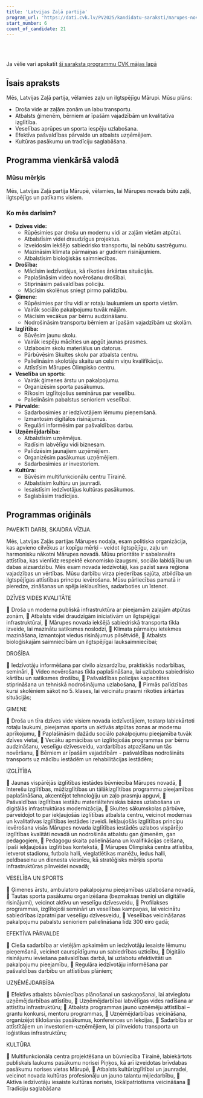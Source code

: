 ```yaml
---
title: 'Latvijas Zaļā partija'
program_url: 'https://dati.cvk.lv/PV2025/kandidatu-saraksti/marupes-novads/latvijas-zala-partija'
start_number: 6
count_of_candidate: 21
---
```



<Badge text="Ilgtspējīga attīstība" variant="note" size="small" /> <Badge text="Droša vide" variant="note" size="small" /> <Badge text="Ģimenes atbalsts" variant="note" size="small" /> <Badge text="Kvalitatīva izglītība" variant="note" size="small" /> <Badge text="Veselīgs dzīvesveids" variant="note" size="small" />

<br/><br/> 

<Card title='Šis ir mākslīga intelekta ģenerēts apraksts' icon='starlight'>
    Ja vēlie vari apskatīt <a href={frontmatter.program_url} target='_blank'>šī saraksta programmu CVK mājas lapā</a>
    </Card>

## Īsais apraksts

Mēs, Latvijas Zaļā partija, vēlamies zaļu un ilgtspējīgu Mārupi. Mūsu plāns:

*   Droša vide ar zaļām zonām un labu transportu.
*   Atbalsts ģimenēm, bērniem ar īpašām vajadzībām un kvalitatīva izglītība.
*   Veselības aprūpes un sporta iespēju uzlabošana.
*   Efektīva pašvaldības pārvalde un atbalsts uzņēmējiem.
*   Kultūras pasākumu un tradīciju saglabāšana.

## Programma vienkāršā valodā

### Mūsu mērķis

Mēs, Latvijas Zaļā partija Mārupē, vēlamies, lai Mārupes novads būtu zaļš, ilgtspējīgs un patīkams visiem.

### Ko mēs darīsim?

*   **Dzīves vide:**
    *   Rūpēsimies par drošu un modernu vidi ar zaļām vietām atpūtai.
    *   Atbalstīsim videi draudzīgus projektus.
    *   Izveidosim iekšējo sabiedrisko transportu, lai nebūtu sastrēgumu.
    *   Mazināsim klimata pārmaiņas ar gudriem risinājumiem.
    *   Atbalstīsim bioloģiskās saimniecības.
*   **Drošība:**
    *   Mācīsim iedzīvotājus, kā rīkoties ārkārtas situācijās.
    *   Paplašināsim video novērošanu drošībai.
    *   Stiprināsim pašvaldības policiju.
    *   Mācīsim skolēnus sniegt pirmo palīdzību.
*   **Ģimene:**
    *   Rūpēsimies par tīru vidi ar rotaļu laukumiem un sporta vietām.
    *   Vairāk sociālo pakalpojumu tuvāk mājām.
    *   Mācīsim vecākus par bērnu audzināšanu.
    *   Nodrošināsim transportu bērniem ar īpašām vajadzībām uz skolām.
*   **Izglītība:**
    *   Būvēsim jaunu skolu.
    *   Vairāk iespēju mācīties un apgūt jaunas prasmes.
    *   Uzlabosim skolu materiālus un datorus.
    *   Pārbūvēsim Skultes skolu par atbalsta centru.
    *   Palielināsim skolotāju skaitu un celsim viņu kvalifikāciju.
    *   Attīstīsim Mārupes Olimpisko centru.
*   **Veselība un sports:**
    *   Vairāk ģimenes ārstu un pakalpojumu.
    *   Organizēsim sporta pasākumus.
    *   Rīkosim izglītojošus seminārus par veselību.
    *   Palielināsim pabalstus senioriem veselībai.
*   **Pārvalde:**
    *   Sadarbosimies ar iedzīvotājiem lēmumu pieņemšanā.
    *   Izmantosim digitālos risinājumus.
    *   Regulāri informēsim par pašvaldības darbu.
*   **Uzņēmējdarbība:**
    *   Atbalstīsim uzņēmējus.
    *   Radīsim labvēlīgu vidi biznesam.
    *   Palīdzēsim jaunajiem uzņēmējiem.
    *   Organizēsim pasākumus uzņēmējiem.
    *   Sadarbosimies ar investoriem.
*   **Kultūra:**
    *   Būvēsim multifunkcionālu centru Tīrainē.
    *   Atbalstīsim kultūru un jaunradi.
    *   Iesaistīsim iedzīvotājus kultūras pasākumos.
    *   Saglabāsim tradīcijas.

## Programmas oriģināls

PAVEIKTI DARBI,
SKAIDRA VĪZIJA.

Mēs, Latvijas Zaļās partijas Mārupes nodaļa, esam politiska organizācija, kas apvieno cilvēkus ar kopīgu mērķi – veidot ilgtspējīgu, zaļu un harmonisku nākotni Mārupes novadā. Mūsu prioritāte ir sabalansēta attīstība, kas vienlīdz respektē ekonomisko izaugsmi, sociālo labklājību un dabas aizsardzību.
Mēs esam novada iedzīvotāji, kas pazīst sava reģiona vajadzības un vērtības. Mūsu darbību virza piederības sajūta, atbildība un ilgtspējīgas attīstības principu ievērošana. Mūsu pārliecības pamatā ir pieredze, zināšanas un spēja ieklausīties, sadarboties un īstenot.

DZĪVES VIDES KVALITĀTE

 Droša un moderna publiskā infrastruktūra ar pieejamām zaļajām atpūtas zonām,
 Atbalsts videi draudzīgām iniciatīvām un ilgtspējīgai infrastruktūrai,
 Mārupes novada iekšējā sabiedriskā transporta tīkla izveide, lai mazinātu satiksmes noslodzi,
 Klimata pārmaiņu ietekmes mazināšana, izmantojot viedus risinājumus pilsētvidē,
 Atbalsts bioloģiskajām saimniecībām un ilgtspējīgai lauksaimniecībai;

DROŠĪBA

 Iedzīvotāju informēšana par civilo aizsardzību, praktiskās nodarbības, semināri,
 Video novērošanas tīkla paplašināšana, lai uzlabotu sabiedrisko kārtību un satiksmes drošību,
 Pašvaldības policijas kapacitātes stiprināšana un tehniskā nodrošinājuma uzlabošana,
 Pirmās palīdzības kursi skolēniem sākot no 5. klases, lai veicinātu prasmi rīkoties ārkārtas situācijās;

ĢIMENE

 Droša un tīra dzīves vide visiem novada iedzīvotājiem, tostarp labiekārtoti rotaļu laukumi, pieejamas sporta un aktīvās atpūtas zonas ar modernu aprīkojumu,
 Paplašināsim dažādu sociālo pakalpojumu pieejamība tuvāk dzīves vietai,
 Vecāku apmācības un izglītojošās programmas par bērnu audzināšanu, veselīgu dzīvesveidu, vardarbības atpazīšanu un tās novēršanu,
 Bērniem ar īpašām vajadzībām - pašvaldības nodrošināts transports uz mācību iestādēm un rehabilitācijas iestādēm;

IZGLĪTĪBA

 Jaunas vispārējās izglītības iestādes būvniecība Mārupes novadā,
 Interešu izglītības, mūžizglītības un tālākizglītības programmu pieejamības paplašināšana, akcentējot tehnoloģiju un zaļo prasmju apguvi,
 Pašvaldības izglītības iestāžu materiāltehniskās bāzes uzlabošana un digitālās infrastruktūras modernizācija,
 Skultes sākumskolas pārbūve, pārveidojot to par iekļaujošās izglītības atbalsta centru, veicinot modernas un kvalitatīvas izglītības iestādes izveidi. Iekļaujošās izglītības principu ievērošana visās Mārupes novada izglītības iestādēs uzlabos vispārējo izglītības kvalitāti novadā un nodrošinās atbalstu gan ģimenēm, gan pedagogiem,
 Pedagogu skaita palielināšana un kvalifikācijas celšana, īpaši iekļaujošās izglītības kontekstā,
 Mārupes Olimpiskā centra attīstība, ietverot stadionu, futbola halli, vieglatlētikas manēžu, ledus halli, peldbaseinu un dienesta viesnīcu, kā stratēģisks mērķis sporta infrastruktūras pilnveidei novadā;

VESELĪBA UN SPORTS

 Ģimenes ārstu, ambulatoro pakalpojumu pieejamības uzlabošana novadā,
 Tautas sporta pasākumu organizēšana (bezmaksas treniņi un digitālie risinājumi), veicinot aktīvu un veselīgu dzīvesveidu,
 Profilakses programmas, izglītojoši semināri un veselības kampaņas, lai veicinātu sabiedrības izpratni par veselīgu dzīvesveidu,
 Veselības veicināšanas pakalpojumu pabalstu senioriem palielināšana līdz 300 eiro gadā;

EFEKTĪVA PĀRVALDE

 Cieša sadarbība ar vietējām apkaimēm un iedzīvotāju iesaiste lēmumu pieņemšanā, veicinot caurspīdīgumu un sabiedrības uzticību,
 Digitālo risinājumu ieviešana pašvaldības darbā, lai uzlabotu efektivitāti un pakalpojumu pieejamību,
 Regulāra iedzīvotāju informēšana par pašvaldības darbību un attīstības plāniem;

UZŅĒMĒJDARBĪBA

 Efektīvs atbalsts būvniecības plānošanai un saskaņošanai, lai atvieglotu uzņēmējdarbības attīstību,
 Uzņēmējdarbībai labvēlīgas vides radīšana ar attīstītu infrastruktūru;
 Atbalsta programmas jauno uzņēmēju attīstībai – grantu konkursi, mentoru programmas,
 Uzņēmējdarbības veicināšana, organizējot tīklošanās pasākumus, konferences un lekcijas,
 Sadarbība ar attīstītājiem un investoriem-uzņēmējiem, lai pilnveidotu transporta un loģistikas infrastruktūru;

KULTŪRA

 Multifunkcionāla centra projektēšana un būvniecība Tīrainē, labiekārtots publiskais laukums pasākumu norisei Piņķos, kā arī izveidotas brīvdabas pasākumu norises vietas Mārupē,
 Atbalsts kultūrizglītībai un jaunradei, veicinot novada kultūras profesionāļu un jauno talantu mijiedarbību,
 Aktīva iedzīvotāju iesaiste kultūras norisēs, lokālpatriotisma veicināšana
 Tradīciju saglabāšana
